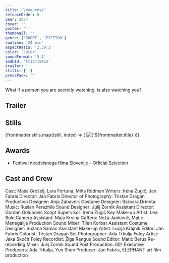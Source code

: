 ```yaml
---
title: "Voyeuress"
releaseOrder: 6
year: 2024
cover: ''
poster: ''
thumbnail: ''
genre: ['SHORT', 'FICTION']
runtime: '24 min'
aspectRatio: '2.39:1'
color: 'color'
soundFormat: '5.1'
imdbId: 'tt12715452'
trailer: ''
stills: ['']
pressPack: ''
---
```



What if a person you are secretly watching, is also watching you?

## Trailer

<YouTube id={frontmatter.trailer} class="md:mx-24 xl:mx-12 my-6" />

## Stills

<div class="grid grid-cols-1 sm:grid-cols-2 lg:grid-cols-3 gap-2">
    {frontmatter.stills.map((still, index) => (
        <img src={still} alt={`${frontmatter.title} - Still ${index}`} class="!my-0" />
    ))}
</div>

## Awards

- Festival neodvisnega filma Slovenije – Official Selection

## Cast and Crew

<span class="font-light">Cast:</span> <span class="font-medium">Maša Grošelj, Lara Fortuna, Miha Rodman</span>
<span class="font-light">Writers:</span> <span class="font-medium">Irena Žugič, Jan Fabris</span>
<span class="font-light">Director:</span> <span class="font-medium">Jan Fabris</span>
<span class="font-light">Director of Photography:</span> <span class="font-medium">Tristan Dragan</span>
<span class="font-light">Production Designer:</span> <span class="font-medium">Anja Zabavnik</span>
<span class="font-light">Costume Designer:</span> <span class="font-medium">Barbara Drmota</span>
<span class="font-light">Music:</span> <span class="font-medium">Ruslan Perezhilo</span>
<span class="font-light">Sound Designer:</span> <span class="font-medium">Julij Zornik</span>
<span class="font-light">Assistant Director:</span> <span class="font-medium">Gordan Golubović</span>
<span class="font-light">Script Supervisor:</span> <span class="font-medium">Irena Žugič</span>
<span class="font-light">Key Make-up Artist:</span> <span class="font-medium">Lea Bole</span>
<span class="font-light">Camera Assistant:</span> <span class="font-medium">Maja Krvina</span>
<span class="font-light">Gaffers:</span> <span class="font-medium">Neža Jankovič, Matic Menegalija</span>
<span class="font-light">Production Sound Mixer:</span> <span class="font-medium">Tilen Korbar</span>
<span class="font-light">Assistant Costume Designer:</span> <span class="font-medium">Suzana Samac</span>
<span class="font-light">Assistant Make-up Artist:</span> <span class="font-medium">Lucija Krajnik</span>
<span class="font-light">Editor:</span> <span class="font-medium">Jan Fabris</span>
<span class="font-light">Colorist:</span> <span class="font-medium">Tristan Dragan</span>
<span class="font-light">Set Photographer:</span> <span class="font-medium">Ada Trkulja</span>
<span class="font-light">Foley Artist:</span> <span class="font-medium">Jaka Skočir</span>
<span class="font-light">Foley Recordist:</span> <span class="font-medium">Žiga Rangus</span>
<span class="font-light">Sound Editor:</span> <span class="font-medium">Matic Berus</span>
<span class="font-light">Re-recording Mixer:</span> <span class="font-medium">Julij Zornik</span>
<span class="font-light">Sound Post Production:</span> <span class="font-medium">001</span>
<span class="font-light">Executive Producers:</span> <span class="font-medium">Ada Trkulja, Yun Shen</span>
<span class="font-light">Producer:</span> <span class="font-medium">Jan Fabris, ELEPHANT art film production</span>
